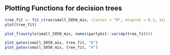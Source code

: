 
## Plotting Functions for decision trees


```r
tree_fit <- fit_ctree(small_5050_mix, cluster = "0", minprob = 0.1, alpha = 0.01)
plot(tree_fit)
```

```r
plot_flowstyle(small_5050_mix, names(partykit::varimp(tree_fit)))
```


```r
plot_gates(small_5050_mix, tree_fit, "6")
plot_gates(small_5050_mix, tree_fit, "4")
```
